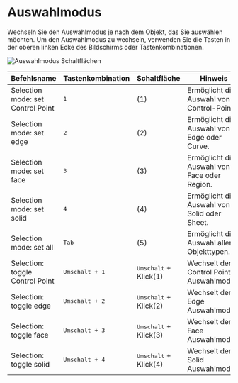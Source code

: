 # Auswahlmodus

Wechseln Sie den Auswahlmodus je nach dem Objekt, das Sie auswählen möchten.
Um den Auswahlmodus zu wechseln, verwenden Sie die Tasten in der oberen linken Ecke des Bildschirms oder Tastenkombinationen.

![Auswahlmodus Schaltflächen](/img/selection-mode-buttons.png)

| Befehlsname                         | Tastenkombination       | Schaltfläche                   | Hinweis                                                    |
| ----------------------------------- | ----------------------- | ------------------------------ | ---------------------------------------------------------- |
| Selection mode: set Control Point   | <kbd>1</kbd>            | (1)                            | Ermöglicht die Auswahl von Control-Point.                  |
| Selection mode: set edge            | <kbd>2</kbd>            | (2)                            | Ermöglicht die Auswahl von Edge oder Curve.                |
| Selection mode: set face            | <kbd>3</kbd>            | (3)                            | Ermöglicht die Auswahl von Face oder Region.               |
| Selection mode: set solid           | <kbd>4</kbd>            | (4)                            | Ermöglicht die Auswahl von Solid oder Sheet.               |
| Selection mode: set all             | <kbd>Tab</kbd>          | (5)                            | Ermöglicht die Auswahl aller Objekttypen.                  |
| Selection: toggle Control Point     | <kbd>Umschalt + 1</kbd> | <kbd>Umschalt</kbd> + Klick(1)| Wechselt den Control Point Auswahlmodus.                   |
| Selection: toggle edge              | <kbd>Umschalt + 2</kbd> | <kbd>Umschalt</kbd> + Klick(2)| Wechselt den Edge Auswahlmodus.                            |
| Selection: toggle face              | <kbd>Umschalt + 3</kbd> | <kbd>Umschalt</kbd> + Klick(3)| Wechselt den Face Auswahlmodus.                            |
| Selection: toggle solid             | <kbd>Umschalt + 4</kbd> | <kbd>Umschalt</kbd> + Klick(4)| Wechselt den Solid Auswahlmodus.                           |